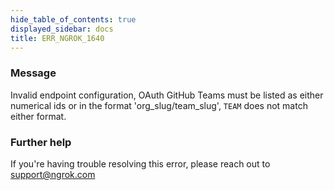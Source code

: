 ```yaml
---
hide_table_of_contents: true
displayed_sidebar: docs
title: ERR_NGROK_1640
---
```


### Message

Invalid endpoint configuration, OAuth GitHub Teams must be listed as either numerical ids or in the format 'org_slug/team_slug', `TEAM` does not match either format.

<ErrorDetails />

### Further help

If you're having trouble resolving this error, please reach out to [support@ngrok.com](mailto:support@ngrok.com?subject=Help%20with%20ERR_NGROK_1640)
